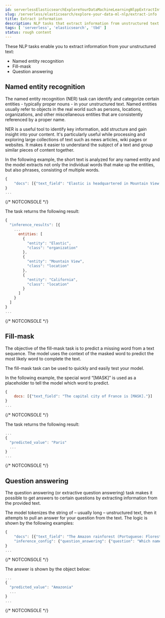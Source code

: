 ```yaml
---
id: serverlessElasticsearchExploreYourDataMachineLearningNlppExtractInfo
slug: /serverless/elasticsearch/explore-your-data-ml-nlp/extract-info
title: Extract information
description: NLP tasks that extract information from unstructured text.
tags: [ 'serverless', 'elasticsearch', 'tbd' ]
status: rough content
---
```



<RoughContent />

These NLP tasks enable you to extract information from your unstructured text:

* <DocLink id="serverlessElasticsearchExploreYourDataMachineLearningNlppExtractInfo" section="named-entity-recognition">Named entity recognition</DocLink>
* <DocLink id="serverlessElasticsearchExploreYourDataMachineLearningNlppExtractInfo" section="fill-mask">Fill-mask</DocLink>
* <DocLink id="serverlessElasticsearchExploreYourDataMachineLearningNlppExtractInfo" section="question-answering">Question answering</DocLink>

## Named entity recognition

The named entity recognition (NER) task can identify and categorize certain 
entities - typically proper nouns - in your unstructured text. Named entities 
usually refer to objects in the real world such as persons, locations, 
organizations, and other miscellaneous entities that are consistently referenced 
by a proper name.

NER is a useful tool to identify key information, add structure and gain 
insight into your content. It's particularly useful while processing and 
exploring large collections of text such as news articles, wiki pages or 
websites. It makes it easier to understand the subject of a text and group 
similar pieces of content together.

In the following example, the short text is analyzed for any named entity and 
the model extracts not only the individual words that make up the entities, but 
also phrases, consisting of multiple words.

```js
{
    "docs": [{"text_field": "Elastic is headquartered in Mountain View, California."}]
}
...
```
{/* NOTCONSOLE */}

The task returns the following result:

```js
{
  "inference_results": [{
    ...
      entities: [
        {
          "entity": "Elastic",
          "class": "organization"
        },
        {
          "entity": "Mountain View",
          "class": "location"
        },
        {
          "entity": "California",
          "class": "location"
        }
      ]
    }
  ]
}
...
```
{/* NOTCONSOLE */}


## Fill-mask

The objective of the fill-mask task is to predict a missing word from a text 
sequence. The model uses the context of the masked word to predict the most 
likely word to complete the text.

The fill-mask task can be used to quickly and easily test your model.

In the following example, the special word “[MASK]” is used as a placeholder to 
tell the model which word to predict.

```js
{
    docs: [{"text_field": "The capital city of France is [MASK]."}]
}
...
```
{/* NOTCONSOLE */}

The task returns the following result:

```js
...
{
  "predicted_value": "Paris"
  ...
}
...
```
{/* NOTCONSOLE */}


## Question answering

The question answering (or extractive question answering) task makes it possible 
to get answers to certain questions by extracting information from the provided 
text.

The model tokenizes the string of – usually long – unstructured text, then it 
attempts to pull an answer for your question from the text. The logic is 
shown by the following examples:

```js
{
    "docs": [{"text_field": "The Amazon rainforest (Portuguese: Floresta Amazônica or Amazônia; Spanish: Selva Amazónica, Amazonía or usually Amazonia; French: Forêt amazonienne; Dutch: Amazoneregenwoud), also known in English as Amazonia or the Amazon Jungle, is a moist broadleaf forest that covers most of the Amazon basin of South America. This basin encompasses 7,000,000 square kilometres (2,700,000 sq mi), of which 5,500,000 square kilometres (2,100,000 sq mi) are covered by the rainforest. This region includes territory belonging to nine nations. The majority of the forest is contained within Brazil, with 60% of the rainforest, followed by Peru with 13%, Colombia with 10%, and with minor amounts in Venezuela, Ecuador, Bolivia, Guyana, Suriname and French Guiana. States or departments in four nations contain "Amazonas" in their names. The Amazon represents over half of the planet's remaining rainforests, and comprises the largest and most biodiverse tract of tropical rainforest in the world, with an estimated 390 billion individual trees divided into 16,000 species."}],
    "inference_config": {"question_answering": {"question": "Which name is also used to describe the Amazon rainforest in English?"}}
}
...
```
{/* NOTCONSOLE */}

The answer is shown by the object below:

```js
...
{
  "predicted_value": "Amazonia"
  ...
}
...
```
{/* NOTCONSOLE */}